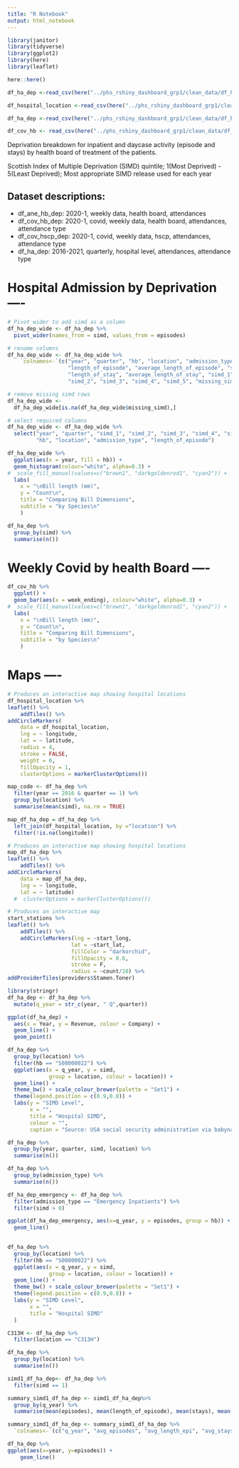 ```yaml
---
title: "R Notebook"
output: html_notebook
---
```

```r
library(janitor)
library(tidyverse)
library(ggplot2)
library(here)
library(leaflet)


```


```r
here::here()
```


```r
df_ha_dep <-read_csv(here("../phs_rshiny_dashboard_grp1/clean_data/df_ha_dep.csv"))

df_hospital_location <-read_csv(here("../phs_rshiny_dashboard_grp1/clean_data//df_hospital_location.csv"))

df_ha_dep <-read_csv(here("../phs_rshiny_dashboard_grp1/clean_data/df_ha_dep.csv"))

df_cov_hb <- read_csv(here("../phs_rshiny_dashboard_grp1/clean_data/df_cov_hb_dep.csv"))

```
Deprivation breakdown for inpatient and daycase activity (episode and stays) by health board of treatment of the patients.

Scottish Index of Multiple Deprivation (SIMD) quintile; 1(Most Deprived) - 5(Least Deprived); Most appropriate SIMD release used for each year

## Dataset descriptions:
* df_ane_hb_dep: 2020-1, weekly data, health board, attendances
* df_cov_hb_dep: 2020-1, covid, weekly data, health board, attendances, attendance type
* df_cov_hscp_dep: 2020-1, covid, weekly data, hscp, attendances, attendance type
* df_ha_dep: 2016-2021, quarterly, hospital level, attendances, attendance type

# Hospital Admission by Deprivation ----
```r
# Pivot wider to add simd as a column
df_ha_dep_wide <- df_ha_dep %>% 
  pivot_wider(names_from = simd, values_from = episodes)
```

```r
# rename columns
df_ha_dep_wide <- df_ha_dep_wide %>% 
    `colnames<-`(c("year", "quarter", "hb", "location", "admission_type",
                   "length_of_episode", "average_length_of_episode", "stays",
                   "length_of_stay", "average_length_of_stay", "simd_1", 
                   "simd_2", "simd_3", "simd_4", "simd_5", "missing_simd"))
```

```r
# remove missing simd rows
df_ha_dep_wide <- 
  df_ha_dep_wide[is.na(df_ha_dep_wide$missing_simd),]
```

```r
# select required columns
df_ha_dep_wide <- df_ha_dep_wide %>% 
  select("year", "quarter", "simd_1", "simd_2", "simd_3", "simd_4", "simd_5", 
         "hb", "location", "admission_type", "length_of_episode")
```

```r
df_ha_dep_wide %>%
  ggplot(aes(x = year, fill = hb)) +
  geom_histogram(colour="white", alpha=0.3) +
#  scale_fill_manual(values=c("brown1", "darkgoldenrod1", "cyan2")) +
  labs(
    x = "\nBill length (mm)",
    y = "Count\n",
    title = "Comparing Bill Dimensions",
    subtitle = "by Species\n"
    ) 
```

```r
df_ha_dep %>% 
  group_by(simd) %>% 
  summarise(n())
```


# Weekly Covid by health Board ----
```r
df_cov_hb %>%
  ggplot() +
  geom_bar(aes(x = week_ending), colour="white", alpha=0.3) +
#  scale_fill_manual(values=c("brown1", "darkgoldenrod1", "cyan2")) +
  labs(
    x = "\nBill length (mm)",
    y = "Count\n",
    title = "Comparing Bill Dimensions",
    subtitle = "by Species\n"
    ) 
```





# Maps ----

```r
# Produces an interactive map showing hospital locations
df_hospital_location %>% 
leaflet() %>% 
    addTiles() %>% 
addCircleMarkers(
    data = df_hospital_location,
    lng = ~ longitude,
    lat = ~ latitude,
    radius = 4,
    stroke = FALSE,
    weight = 0,
    fillOpacity = 1,
    clusterOptions = markerClusterOptions())
```

```r
map_code <- df_ha_dep %>% 
  filter(year == 2016 & quarter == 1) %>% 
  group_by(location) %>% 
  summarise(mean(simd), na.rm = TRUE)
```

```r
map_df_ha_dep = df_ha_dep %>% 
  left_join(df_hospital_location, by ="location") %>% 
  filter(!is.na(longitude))
```

```r
# Produces an interactive map showing hospital locations
map_df_ha_dep %>% 
leaflet() %>% 
    addTiles() %>% 
addCircleMarkers(
    data = map_df_ha_dep,
    lng = ~ longitude,
    lat = ~ latitude)
  #  clusterOptions = markerClusterOptions())
```

```r
# Produces an interactive map
start_stations %>% 
leaflet() %>% 
    addTiles() %>% 
    addCircleMarkers(lng = ~start_long, 
                    lat = ~start_lat,
                    fillColor = "darkorchid",
                    fillOpacity = 0.6,
                    stroke = F, 
                    radius = ~count/10) %>% 
addProviderTiles(providers$Stamen.Toner)
```

```r
library(stringr)
df_ha_dep <- df_ha_dep %>% 
  mutate(q_year = str_c(year, " Q",quarter))
```


```r
ggplot(df_ha_dep) +
  aes(x = Year, y = Revenue, colour = Company) +
  geom_line() +
  geom_point() 
```


```r
df_ha_dep %>%
  group_by(location) %>%
  filter(hb == "S08000022") %>% 
  ggplot(aes(x = q_year, y = simd,
             group = location, colour = location)) + 
  geom_line() + 
  theme_bw() + scale_colour_brewer(palette = "Set1") + 
  theme(legend.position = c(0.9,0.8)) +
  labs(y = "SIMD Level",
       x = "",
       title = "Hospital SIMD",
       colour = "",
       caption = "Source: USA social security administration via babynames R package")
```

```r
df_ha_dep %>% 
  group_by(year, quarter, simd, location) %>% 
  summarise(n())
```

```r
df_ha_dep %>% 
  group_by(admission_type) %>% 
  summarise(n())
```

```r
df_ha_dep_emergency <- df_ha_dep %>% 
  filter(admission_type == "Emergency Inpatients") %>% 
  filter(simd > 0)
```

```r
ggplot(df_ha_dep_emergency, aes(x=q_year, y = episodes, group = hb)) +
  geom_line()
  
```

```r
df_ha_dep %>%
  group_by(location) %>%
  filter(hb == "S08000022") %>% 
  ggplot(aes(x = q_year, y = simd,
             group = location, colour = location)) + 
  geom_line() + 
  theme_bw() + scale_colour_brewer(palette = "Set1") + 
  theme(legend.position = c(0.9,0.8)) +
  labs(y = "SIMD Level",
       x = "",
       title = "Hospital SIMD"
  )
```

```r
C313H <- df_ha_dep %>% 
  filter(location == "C313H")
```

```r
df_ha_dep %>% 
  group_by(location) %>% 
  summarise(n())
```

```r
simd1_df_ha_dep<- df_ha_dep %>% 
  filter(simd == 1)
```

```r
summary_simd1_df_ha_dep <- simd1_df_ha_dep%>% 
  group_by(q_year) %>% 
  summarise(mean(episodes), mean(length_of_episode), mean(stays), mean(length_of_stay)) 
```



```r
summary_simd1_df_ha_dep <- summary_simd1_df_ha_dep %>% 
  `colnames<-`(c("q_year", "avg_episodes", "avg_length_epi", "avg_stays", "avg_length_stay"))
```



```r
df_ha_dep %>% 
ggplot(aes(x=year, y=episodes)) +
    geom_line()
```





